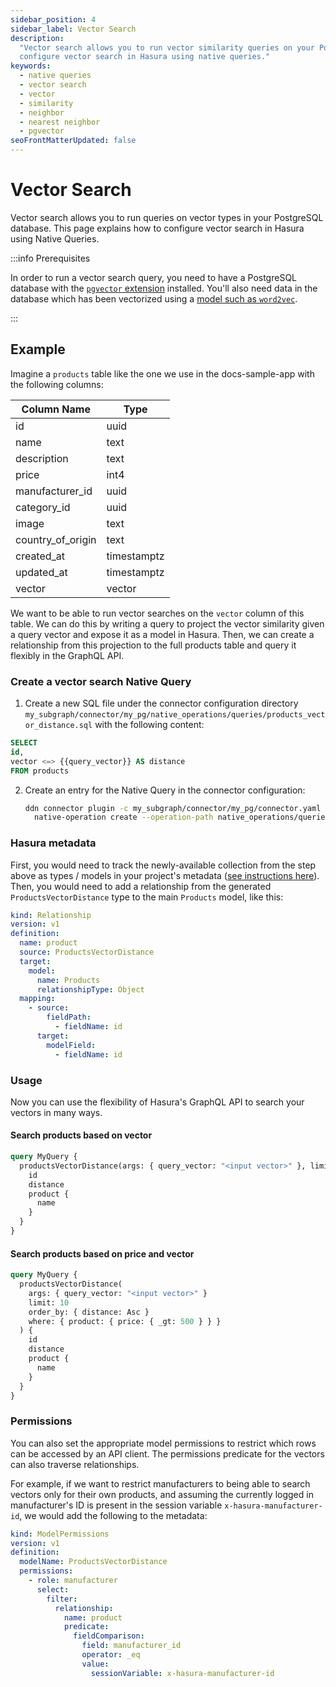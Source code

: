 ```yaml
---
sidebar_position: 4
sidebar_label: Vector Search
description:
  "Vector search allows you to run vector similarity queries on your PostgreSQL database. This page explains how to
  configure vector search in Hasura using native queries."
keywords:
  - native queries
  - vector search
  - vector
  - similarity
  - neighbor
  - nearest neighbor
  - pgvector
seoFrontMatterUpdated: false
---
```


# Vector Search

Vector search allows you to run queries on vector types in your PostgreSQL database. This page explains how to configure
vector search in Hasura using Native Queries.

:::info Prerequisites

In order to run a vector search query, you need to have a PostgreSQL database with the
[`pgvector` extension](https://github.com/pgvector/pgvector) installed. You'll also need data in the database which has
been vectorized using a [model such as `word2vec`](https://www.tensorflow.org/text/tutorials/word2vec).

:::

## Example

Imagine a `products` table like the one we use in the docs-sample-app with the following columns:

| Column Name       | Type        |
| ----------------- | ----------- |
| id                | uuid        |
| name              | text        |
| description       | text        |
| price             | int4        |
| manufacturer_id   | uuid        |
| category_id       | uuid        |
| image             | text        |
| country_of_origin | text        |
| created_at        | timestamptz |
| updated_at        | timestamptz |
| vector            | vector      |

We want to be able to run vector searches on the `vector` column of this table. We can do this by writing a query to
project the vector similarity given a query vector and expose it as a model in Hasura. Then, we can create a
relationship from this projection to the full products table and query it flexibly in the GraphQL API.

### Create a vector search Native Query

1. Create a new SQL file under the connector configuration directory
   `my_subgraph/connector/my_pg/native_operations/queries/products_vector_distance.sql` with the following content:

```sql
SELECT
id,
vector <=> {{query_vector}} AS distance
FROM products
```

2. Create an entry for the Native Query in the connector configuration:

   ```sh
   ddn connector plugin -c my_subgraph/connector/my_pg/connector.yaml -- \
     native-operation create --operation-path native_operations/queries/products_vector_distance.sql --kind query
   ```

### Hasura metadata

First, you would need to track the newly-available collection from the step above as types / models in your project's
metadata ([see instructions here](/docs/getting-started/build/03-connect-to-data/03-add-source-entities.mdx)). Then, you
would need to add a relationship from the generated `ProductsVectorDistance` type to the main `Products` model, like
this:

```yaml
kind: Relationship
version: v1
definition:
  name: product
  source: ProductsVectorDistance
  target:
    model:
      name: Products
      relationshipType: Object
  mapping:
    - source:
        fieldPath:
          - fieldName: id
      target:
        modelField:
          - fieldName: id
```

### Usage

Now you can use the flexibility of Hasura's GraphQL API to search your vectors in many ways.

#### Search products based on vector

```graphql
query MyQuery {
  productsVectorDistance(args: { query_vector: "<input vector>" }, limit: 10, order_by: { distance: Asc }) {
    id
    distance
    product {
      name
    }
  }
}
```

#### Search products based on price and vector

```graphql
query MyQuery {
  productsVectorDistance(
    args: { query_vector: "<input vector>" }
    limit: 10
    order_by: { distance: Asc }
    where: { product: { price: { _gt: 500 } } }
  ) {
    id
    distance
    product {
      name
    }
  }
}
```

### Permissions

You can also set the appropriate model permissions to restrict which rows can be accessed by an API client. The
permissions predicate for the vectors can also traverse relationships.

For example, if we want to restrict manufacturers to being able to search vectors only for their own products, and
assuming the currently logged in manufacturer's ID is present in the session variable `x-hasura-manufacturer-id`, we
would add the following to the metadata:

```yaml
kind: ModelPermissions
version: v1
definition:
  modelName: ProductsVectorDistance
  permissions:
    - role: manufacturer
      select:
        filter:
          relationship:
            name: product
            predicate:
              fieldComparison:
                field: manufacturer_id
                operator: _eq
                value:
                  sessionVariable: x-hasura-manufacturer-id
```
